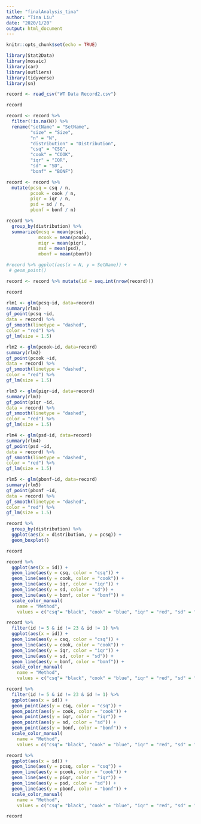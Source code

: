 ```yaml
---
title: "finalAnalysis_tina"
author: "Tina Liu"
date: "2020/1/20"
output: html_document
---
```


```r
knitr::opts_chunk$set(echo = TRUE)
```

```r
library(Stat2Data)
library(mosaic)
library(car)
library(outliers)
library(tidyverse)
library(sn)
``` 

```r
record <- read_csv("WT Data Record2.csv")
```

```r
record
```


```r
record <- record %>%
  filter(!is.na(N)) %>%
  rename("setName" = "SetName",
         "size" = "Size",
         "n" = "N",
         "distribution" = "Distribution",
         "csq" = "CSQ",
         "cook" = "COOK",
         "iqr" = "IQR",
         "sd" = "SD",
         "bonf" = "BONF")
```



```r
record <- record %>%
  mutate(pcsq = csq / n,
         pcook = cook / n,
         piqr = iqr / n,
         psd = sd / n,
         pbonf = bonf / n)
```


```r
record %>%
  group_by(distribution) %>%
  summarize(mcsq = mean(pcsq),
            mcook = mean(pcook),
            miqr = mean(piqr),
            msd = mean(psd),
            mbonf = mean(pbonf))
```


```r
#record %>% ggplot(aes(x = N, y = SetName)) +
 # geom_point()
```

```r
record <- record %>% mutate(id = seq.int(nrow(record)))
```

```r
record
```


```r
rlm1 <- glm(pcsq~id, data=record)
summary(rlm1)
gf_point(pcsq ~id,
data = record) %>%
gf_smooth(linetype = "dashed",
color = "red") %>%
gf_lm(size = 1.5)

rlm2 <- glm(pcook~id, data=record)
summary(rlm2)
gf_point(pcook ~id,
data = record) %>%
gf_smooth(linetype = "dashed",
color = "red") %>%
gf_lm(size = 1.5)

rlm3 <- glm(piqr~id, data=record)
summary(rlm3)
gf_point(piqr ~id,
data = record) %>%
gf_smooth(linetype = "dashed",
color = "red") %>%
gf_lm(size = 1.5)

rlm4 <- glm(psd~id, data=record)
summary(rlm4)
gf_point(psd ~id,
data = record) %>%
gf_smooth(linetype = "dashed",
color = "red") %>%
gf_lm(size = 1.5)

rlm5 <- glm(pbonf~id, data=record)
summary(rlm5)
gf_point(pbonf ~id,
data = record) %>%
gf_smooth(linetype = "dashed",
color = "red") %>%
gf_lm(size = 1.5)
```


```r
record %>%
  group_by(distribution) %>%
  ggplot(aes(x = distribution, y = pcsq)) +
  geom_boxplot()
```

```r
record
```

```r
record %>%
  ggplot(aes(x = id)) +
  geom_line(aes(y = csq, color = "csq")) +
  geom_line(aes(y = cook, color = "cook")) +
  geom_line(aes(y = iqr, color = "iqr")) +
  geom_line(aes(y = sd, color = "sd")) +
  geom_line(aes(y = bonf, color = "bonf")) +
  scale_color_manual( 
    name = "Method",
    values = c("csq"= "black", "cook" = "blue", "iqr" = "red", "sd" = "green", "bonf" = "orange"))
```


```r
record %>%
  filter(id != 5 & id != 23 & id != 1) %>%
  ggplot(aes(x = id)) +
  geom_line(aes(y = csq, color = "csq")) +
  geom_line(aes(y = cook, color = "cook")) +
  geom_line(aes(y = iqr, color = "iqr")) +
  geom_line(aes(y = sd, color = "sd")) +
  geom_line(aes(y = bonf, color = "bonf")) +
  scale_color_manual( 
    name = "Method",
    values = c("csq"= "black", "cook" = "blue", "iqr" = "red", "sd" = "green", "bonf" = "orange"))
```

```r
record %>%
  filter(id != 5 & id != 23 & id != 1) %>%
  ggplot(aes(x = id)) +
  geom_point(aes(y = csq, color = "csq")) +
  geom_point(aes(y = cook, color = "cook")) +
  geom_point(aes(y = iqr, color = "iqr")) +
  geom_point(aes(y = sd, color = "sd")) +
  geom_point(aes(y = bonf, color = "bonf")) +
  scale_color_manual( 
    name = "Method",
    values = c("csq"= "black", "cook" = "blue", "iqr" = "red", "sd" = "green", "bonf" = "orange"))
```



```r
record %>%
  ggplot(aes(x = id)) +
  geom_line(aes(y = pcsq, color = "csq")) +
  geom_line(aes(y = pcook, color = "cook")) +
  geom_line(aes(y = piqr, color = "iqr")) +
  geom_line(aes(y = psd, color = "sd")) +
  geom_line(aes(y = pbonf, color = "bonf")) +
  scale_color_manual( 
    name = "Method",
    values = c("csq"= "black", "cook" = "blue", "iqr" = "red", "sd" = "green", "bonf" = "orange"))
```


```r
record
```






